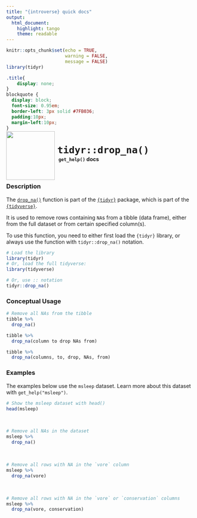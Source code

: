```yaml
---
title: "{introverse} quick docs"
output: 
  html_document:
    highlight: tango
    theme: readable
---
```



```r
knitr::opts_chunk$set(echo = TRUE, 
                      warning = FALSE, 
                      message = FALSE)
library(tidyr)
```

```css
.title{
    display: none;
}
blockquote {
  display: block;
  font-size: 0.95em;
  border-left: 3px solid #7FB036;
  padding:10px;
  margin-left:10px;
}
```

<div>
<br>
 <img src = "logo.png" style = "float:left;height:130px;margin-top:-30px;">
 <span style = "font-weight:bold;font-size:30px;"> 
  &nbsp;<code>tidyr::drop_na()</code>
 </span>
 <br>
 <b>&nbsp;&nbsp;&nbsp;<code>get_help()</code> docs</b>
</div>
<br>

### Description

The [`drop_na()`](https://tidyr.tidyverse.org/reference/drop_na.html) function is part of the [`{tidyr}`](https://tidyr.tidyverse.org/) package, which is part of the [`{tidyverse}`](https://www.tidyverse.org/).

It is used to remove rows containing `NA`s from a tibble (data frame), either from the full dataset or from certain specified column(s).

<!-- Add the following if the topic is a function that does NOT come with base R, and uncomment/fill in the subsequent multiline HTML comment: -->
To use this function, you need to either first load the `{tidyr}` library, or always use the function with `tidyr::drop_na()` notation.

```r
# Load the library
library(tidyr)
# Or, load the full tidyverse:
library(tidyverse)

# Or, use :: notation
tidyr::drop_na()
```


### Conceptual Usage 

```r
# Remove all NAs from the tibble
tibble %>% 
  drop_na()

tibble %>% 
  drop_na(column to drop NAs from)

tibble %>% 
  drop_na(columns, to, drop, NAs, from)
```

### Examples

The examples below use the `msleep` dataset. Learn more about this dataset with `get_help("msleep")`.

```r
# Show the msleep dataset with head()
head(msleep)
```

<br>
```r
# Remove all NAs in the dataset
msleep %>% 
  drop_na()
```

<br>  <!-- Do not delete the <br>, and make sure to keep the previous and following lines blank. -->


```r
# Remove all rows with NA in the `vore` column
msleep %>% 
  drop_na(vore)
```

<br> 


```r
# Remove all rows with NA in the `vore` or `conservation` columns
msleep %>% 
  drop_na(vore, conservation)
```
